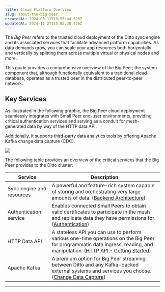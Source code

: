 ```yaml
---
title: Cloud Platform Overview
slug: about-the-big-peer
createdAt: 2024-03-11T18:55:44.525Z
updatedAt: 2024-11-27T15:05:38.776Z
---
```


The *Big Peer* refers to the trusted cloud deployment of the Ditto sync engine and its associated services that facilitate advanced platform capabilities. As data demands grow, you can scale your app resources both horizontally and vertically by splitting them across multiple virtual or physical nodes and more.

This guide provides a comprehensive overview of the Big Peer; the system component that, although functionally equivalent to a traditional cloud database, operates as a trusted peer in the distributed peer-to-peer network.&#x20;

## Key Services

As illustrated in the following graphic, the Big Peer cloud deployment seamlessly integrates with Small Peer end-user environments, providing critical authentication services and serving as a conduit for mesh-generated data by way of the HTTP data API.&#x20;

Additionally, it supports third-party data analytics tools by offering Apache Kafka change data capture (CDC).

![](https://archbee-image-uploads.s3.amazonaws.com/qoRkNxW5fJ81r_NqVpc8C/2mWKED0XgNJUOFPwgtZmf_image.png)

The following table provides an overview of the critical services that the Big Peer provides to the Ditto cluster:

| **Service**               | **Description**                                                                                                                                                                                           |
| ------------------------- | --------------------------------------------------------------------------------------------------------------------------------------------------------------------------------------------------------- |
| Sync engine and resources | A powerful and feature-rich system capable of storing and orchestrating very large amounts of data. ([Backend Architecture](docId\:OG8qp7lFAbuFqqkuYDEHB))                                                |
| Authentication service    | Enables connected Small Peers to obtain valid certificates to participate in the mesh and replicate data they have permissions for. ([Authentication](docId\:FpfwBCDcoBBXIOBMGCtll))                      |
| HTTP Data API             | A stateless API you can use to perform various one-time operations on the Big Peer for programmatic data ingress, reading, and manipulation. ([HTTP API - Getting Started](docId\:SsOEy7uCGTzAb4tKG3dK3)) |
| Apache Kafka              | A premium option for Big Peer streaming between Ditto and any Kafka-backed external systems and services you choose.([Change Data Capture](docId\:HuXEu9EtfM7dqWjYJWmxT))                                 |

***

